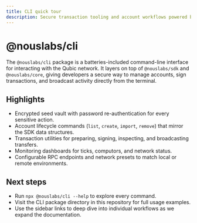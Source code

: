 ```yaml
---
title: CLI quick tour
description: Secure transaction tooling and account workflows powered by @nouslabs/cli.
---
```


# @nouslabs/cli

The `@nouslabs/cli` package is a batteries-included command-line interface for interacting with the Qubic network. It layers on top of `@nouslabs/sdk` and `@nouslabs/core`, giving developers a secure way to manage accounts, sign transactions, and broadcast activity directly from the terminal.

## Highlights

- Encrypted seed vault with password re-authentication for every sensitive action.
- Account lifecycle commands (`list`, `create`, `import`, `remove`) that mirror the SDK data structures.
- Transaction utilities for preparing, signing, inspecting, and broadcasting transfers.
- Monitoring dashboards for ticks, computors, and network status.
- Configurable RPC endpoints and network presets to match local or remote environments.

## Next steps

- Run `npx @nouslabs/cli --help` to explore every command.
- Visit the CLI package directory in this repository for full usage examples.
- Use the sidebar links to deep dive into individual workflows as we expand the documentation.
